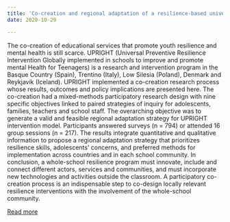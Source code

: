 ```yaml
---
title: 'Co-creation and regional adaptation of a resilience-based universal whole-school program in five European regions'
date: 2020-10-29

---
```


The co-creation of educational services that promote youth resilience and mental health is still scarce. UPRIGHT (Universal Preventive Resilience Intervention Globally implemented in schools to improve and promote mental Health for Teenagers) is a research and intervention program in the Basque Country (Spain), Trentino (Italy), Low Silesia (Poland), Denmark and Reykjavik (Iceland). UPRIGHT implemented a co-creation research process whose results, outcomes and policy implications are presented here. The co-creation had a mixed-methods participatory research design with nine specific objectives linked to paired strategies of inquiry for adolescents, families, teachers and school staff. The overarching objective was to generate a valid and feasible regional adaptation strategy for UPRIGHT intervention model. Participants answered surveys (n = 794) or attended 16 group sessions (n = 217). The results integrate quantitative and qualitative information to propose a regional adaptation strategy that prioritizes resilience skills, adolescents’ concerns, and preferred methods for implementation across countries and in each school community. In conclusion, a whole-school resilience program must innovate, include and connect different actors, services and communities, and must incorporate new technologies and activities outside the classroom. A participatory co-creation process is an indispensable step to co-design locally relevant resilience interventions with the involvement of the whole-school community.

[Read more](https://doi.org/10.1177/1474904120947890)

